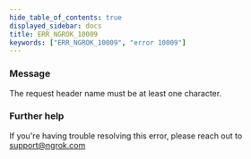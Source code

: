 ```yaml
---
hide_table_of_contents: true
displayed_sidebar: docs
title: ERR_NGROK_10009
keywords: ["ERR_NGROK_10009", "error 10009"]
---
```


### Message

The request header name must be at least one character.

### Further help

If you're having trouble resolving this error, please reach out to [support@ngrok.com](mailto:support@ngrok.com?subject=Help%20with%20ERR_NGROK_10009)
